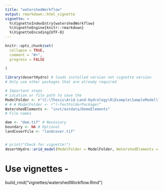 ```yaml
---
title: "watershedWorkflow"
output: rmarkdown::html_vignette
vignette: >
  %\VignetteIndexEntry{watershedWorkflow}
  %\VignetteEngine{knitr::rmarkdown}
  %\VignetteEncoding{UTF-8}
---
```


```r

knitr::opts_chunk$set(
  collapse = TRUE,
  comment = "#>",
  progress = FALSE
  
)
```

<!-- $$(K_{macro} -  K_{FieldCond}) {\frac{W_{surf}-Field_{cap}}{d_{soil}}} ({\frac{Sat_{mc} - Field_{cap}}{d_{soil} + K_{FieldCond}}})^{-1}$$ -->
<!-- $${\frac{W_{surf}-Field_{cap}}{d_{soil}}}$$ -->
<!-- $$ {\frac{Sat_{mc} - Field_{cap}}{d_{soil} + K_{FieldCond}}$$ -->
```r
library(desertHydro) # loads installed version not vignette version
# Only use other packages that are already required

```

```r
# Important steps
# Location or file path to save the 
ModelFolder <- r"(C:\Thesis\Arid-Land-Hydrology\R\Example\SampleModel\TestFolderPackage)" 
# # # ModelFolder <- r"(~TestFolderPackage)"
WatershedElements <- "inst/extdata/DemoElements"
# File names

dem <- "dem.tif" # Necessary
boundary <- NA # Optional
landCoverFile <- "landcover.tif"


# print("Check for vignette!")
desertHydro::arid_model(ModelFolder = ModelFolder, WatershedElements = WatershedElements,)

```

# Use vignettes -
build_rmd("vignettes/watershedWorkflow.Rmd")
